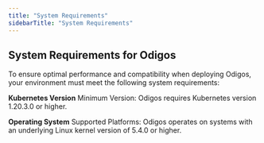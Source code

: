 ```yaml
---
title: "System Requirements"
sidebarTitle: "System Requirements"
---
```


## System Requirements for Odigos
To ensure optimal performance and compatibility when deploying Odigos, your environment must meet the following system requirements:

**Kubernetes Version**
Minimum Version: Odigos requires Kubernetes version 1.20.3.0 or higher.

**Operating System**
Supported Platforms: Odigos operates on systems with an underlying Linux kernel version of 5.4.0 or higher.